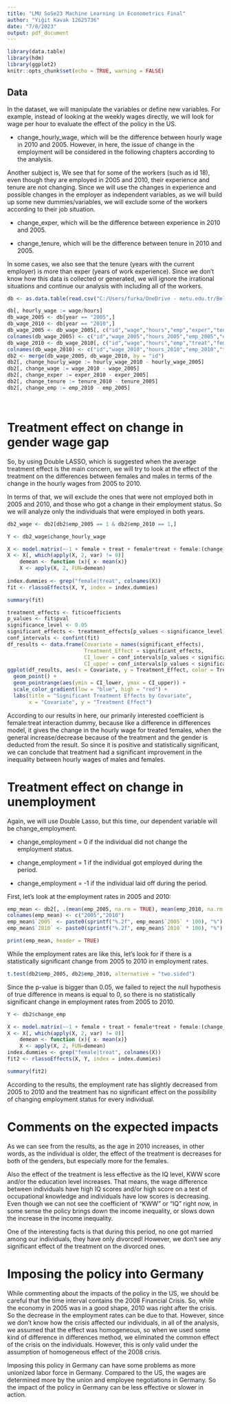 ---
title: "LMU SoSe23 Machine Learning in Econometrics Final"
author: "Yiğit Kavak 12625736"
date: "7/8/2023"
output: pdf_document
---

```{r setup, include=FALSE, warning = FALSE, echo = FALSE}
library(data.table)
library(hdm)
library(ggplot2)
knitr::opts_chunk$set(echo = TRUE, warning = FALSE)
```


## Data

In the dataset, we will manipulate the variables or define new variables. For example, instead of looking at the weekly wages directly, we will look for wage per hour to evaluate the effect of the policy in the US. 


- change_hourly_wage, which will be the difference between hourly wage in 2010 and 2005. However, in here, the issue of change in the employment will be considered in the following chapters according to the analysis.


Another subject is, We see that for some of the workers (such as id 18), even though they are employed in 2005 and 2010, their experience and tenure are not changing. Since we will use the changes in experience and possible changes in the employer as independent variables, as we will build up some new dummies/variables, we will exclude some of the workers according to their job situation. 

- change_exper, which will be the difference between experience in 2010 and 2005.

- change_tenure, which will be the difference between tenure in 2010 and 2005.


In some cases, we also see that the tenure (years with the current employer) is more than exper (years of work experience). Since we don't know how this data is collected or generated, we will ignore the irrational situations and continue our analysis with including all of the workers.


```{r data, echo = FALSE}
db <- as.data.table(read.csv("C:/Users/furka/OneDrive - metu.edu.tr/Belgeler/LMU/term2/Machine Learning/genderinequality.csv"))

db[, hourly_wage := wage/hours]
db_wage_2005 <- db[year == "2005",]
db_wage_2010 <- db[year == "2010",]
db_wage_2005 <- db_wage_2005[, c("id","wage","hours","emp","exper","tenure","married","urban","hourly_wage")]
colnames(db_wage_2005) <- c("id","wage_2005","hours_2005","emp_2005","exper_2005","tenure_2005","married_2005","urban_2005","hourly_wage_2005")
db_wage_2010 <- db_wage_2010[, c("id","wage","hours","emp","treat","female","IQ","KWW","educ","exper","tenure","age","married","black","south","urban","sibs","brthord","meduc","feduc","hourly_wage")]
colnames(db_wage_2010) <- c("id","wage_2010","hours_2010","emp_2010","treat","female","IQ","KWW","educ","exper_2010","tenure_2010","age","married_2010","black","south","urban_2010","sibs","brthord","meduc","feduc","hourly_wage_2010")
db2 <- merge(db_wage_2005, db_wage_2010, by = "id")
db2[, change_hourly_wage := hourly_wage_2010 - hourly_wage_2005]
db2[, change_wage := wage_2010 - wage_2005]
db2[, change_exper := exper_2010 - exper_2005]
db2[, change_tenure := tenure_2010 - tenure_2005]
db2[, change_emp := emp_2010 - emp_2005]




```

# Treatment effect on change in gender wage gap

So, by using Double LASSO, which is suggested when the average treatment effect is the main concern, we will try to look at the effect of the treatment on the differences between females and males in terms of the change in the hourly wages from 2005 to 2010. 

In terms of that, we will exclude the ones that were not employed both in 2005 and 2010, and those who got a change in their employment status. So we will analyze only the individuals that were employed in both years.



```{r wage-analysis, echo= FALSE}
db2_wage <- db2[db2$emp_2005 == 1 & db2$emp_2010 == 1,]

Y <- db2_wage$change_hourly_wage

X <- model.matrix(~-1 + female + treat + female*treat + female:(change_tenure + change_exper + south + black + urban_2010 + educ + KWW + IQ + age + married_2005 + married_2010) +treat:(change_tenure + change_exper + south + black + urban_2010 + educ + KWW + IQ + age + married_2005 + married_2010) +(change_tenure + change_exper + south + black + urban_2010 + educ + KWW + IQ + age + married_2005 + married_2010 )^2, data = db2_wage)
X <- X[, which(apply(X, 2, var) != 0)]
	demean <- function (x){ x- mean(x)}
	X <- apply(X, 2, FUN=demean)
	
index.dummies <- grep("female|treat", colnames(X))
fit <- rlassoEffects(X, Y, index = index.dummies)

summary(fit)
```

```{r graph_wage, echo = FALSE}
treatment_effects <- fit$coefficients
p_values <- fit$pval
significance_level <- 0.05
significant_effects <- treatment_effects[p_values < significance_level]
conf_intervals <- confint(fit)
df_results <- data.frame(Covariate = names(significant_effects),
                         Treatment_Effect = significant_effects,
                         CI_lower = conf_intervals[p_values < significance_level, 1],
                         CI_upper = conf_intervals[p_values < significance_level, 2])
ggplot(df_results, aes(x = Covariate, y = Treatment_Effect, color = Treatment_Effect)) +
  geom_point() +
  geom_pointrange(aes(ymin = CI_lower, ymax = CI_upper)) +
  scale_color_gradient(low = "blue", high = "red") +
  labs(title = "Significant Treatment Effects by Covariate",
       x = "Covariate", y = "Treatment Effect")

```

According to our results in here, our primarily interested coefficient is female:treat interaction dummy, because like a difference in differences model, it gives the change in the hourly wage for treated females, when the general increase/decrease because of the treatment and the gender is deducted from the result. So since it is positive and statistically significant, we can conclude that treatment had a significant improvement in the inequality between hourly wages of males and females.



# Treatment effect on change in unemployment

Again, we will use Double Lasso, but this time, our dependent variable will be change_employment. 

- change_employment = 0 if the individual did not change the employment status.

- change_employment = 1 if the individual got employed during the period.

- change_employment = -1 if the individual laid off during the period.

First, let's look at the employment rates in 2005 and 2010:

```{r unemp-table, echo = FALSE}
emp_mean <- db2[, .(mean(emp_2005, na.rm = TRUE), mean(emp_2010, na.rm = TRUE))]
colnames(emp_mean) <- c("2005","2010")
emp_mean$`2005` <- paste0(sprintf("%.2f", emp_mean$`2005` * 100), "%")
emp_mean$`2010` <- paste0(sprintf("%.2f", emp_mean$`2010` * 100), "%")

print(emp_mean, header = TRUE)
```

While the employment rates are like this, let's look for if there is a statistically significant change from 2005 to 2010 in employment rates.

```{r t-test, echo = FALSE}
t.test(db2$emp_2005, db2$emp_2010, alternative = "two.sided")

```

Since the p-value is bigger than 0.05, we failed to reject the null hypothesis of true difference in means is equal to 0, so there is no statistically significant change in employment rates from 2005 to 2010.


```{r unemp-analysis, echo= FALSE}

Y <- db2$change_emp

X <- model.matrix(~-1 + female + treat + female*treat + female:(change_tenure + change_exper + south + black + urban_2010 + educ + KWW + IQ + age + married_2005 + married_2010) +treat:(change_tenure + change_exper + south + black + urban_2010 + educ + KWW + IQ + age + married_2005 + married_2010) +(change_tenure + change_exper + south + black + urban_2010 + educ + KWW + IQ + age + married_2005 + married_2010 )^2, data = db2)
X <- X[, which(apply(X, 2, var) != 0)]
	demean <- function (x){ x- mean(x)}
	X <- apply(X, 2, FUN=demean)	
index.dummies <- grep("female|treat", colnames(X))
fit2 <- rlassoEffects(X, Y, index = index.dummies)

summary(fit2)
```

According to the results, the employment rate has slightly decreased from 2005 to 2010 and the treatment has no significant effect on the possibility of changing employment status for every individual. 




# Comments on the expected impacts

As we can see from the results, as the age in 2010 increases, in other words, as the individual is older, the effect of the treatment is decreases for both of the genders, but especially more for the females. 


Also the effect of the treatment is less effective as the IQ level, KWW score and/or the education level increases. That means, the wage difference between individuals have high IQ scores and/or high score on a test of occupational knowledge and individuals have low scores is decreasing. Even though we can not see the coefficient of "KWW" or "IQ" right now, in some sense the policy brings down the income inequality, or slows down the increase in the income inequality.


One of the interesting facts is that during this period, no one got married among our individuals, they have only divorced! However, we don't see any significant effect of the treatment on the divorced ones. 



# Imposing the policy into Germany

While commenting about the impacts of the policy in the US, we should be careful that the time interval contains the 2008 Financial Crisis. So, while the economy in 2005 was in a good shape, 2010 was right after the crisis. So the decrease in the employment rates can be due to that. However, since we don't know how the crisis affected our individuals, in all of the analysis, we assumed that the effect was homogeneous, so when we used some kind of difference in differences method, we eliminated the common effect of the crisis on the individuals. However, this is only valid under the assumption of homogeneous effect of the 2008 crisis. 

Imposing this policy in Germany can have some problems as more unionized labor force in Germany. Compared to the US, the wages are determined more by the union and employee negotiations in Germany. So the impact of the policy in Germany can be less effective or slower in action.




